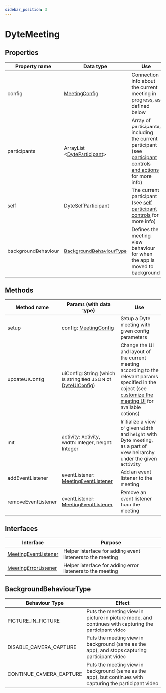 ```yaml
---
sidebar_position: 3
---
```


# DyteMeeting

## Properties

| Property name       | Data type                                           | Use                                                                                                                                                                                  |
| ------------------- | --------------------------------------------------- | ------------------------------------------------------------------------------------------------------------------------------------------------------------------------------------ |
| config              | [MeetingConfig](./connection-config)                | Connection info about the current meeting in progress, as defined below                                                                                                              |
| participants        | ArrayList <[DyteParticipant](./participant)>        | Array of participants, including the current participant (see [participant controls and actions](./../advanced-usage#controlling-individual-participants-and-actions) for more info) |
| self                | [DyteSelfParticipant](./self-participant)           | The current participant (see [self participant controls](./../advanced-usage#replace-the-meeting-control-buttons-with-your-own-buttons) for more info)                               |
| backgroundBehaviour | [BackgroundBehaviourType](#backgroundbehaviourtype) | Defines the meeting view behaviour for when the app is moved to background                                                                                                           |

## Methods

| Method name         | Params (with data type)                                                          | Use                                                                                                                                                                                        |
| ------------------- | -------------------------------------------------------------------------------- | ------------------------------------------------------------------------------------------------------------------------------------------------------------------------------------------ |
| setup               | config: [MeetingConfig](./connection-config)                                     | Setup a Dyte meeting with given config parameters                                                                                                                                          |
| updateUIConfig      | uiConfig: String (which is stringified JSON of [DyteUIConfig](./dyte-ui-config)) | Change the UI and layout of the current meeting according to the relevant params specified in the object (see [customize the meeting UI](./../customize-meeting-ui) for available options) |
| init                | activity: Activity, width: Integer, height: Integer                              | Initialize a view of given `width` and `height` with Dyte meeting, as a part of view heirarchy under the given `activity`                                                                  |
| addEventListener    | eventListener: [MeetingEventListener](./dyte-meeting-events)                     | Add an event listener to the meeting                                                                                                                                                       |
| removeEventListener | eventListener: [MeetingEventListener](./dyte-meeting-events)                     | Remove an event listener from the meeting                                                                                                                                                  |

## Interfaces

| Interface                                     | Purpose                                                    |
| --------------------------------------------- | ---------------------------------------------------------- |
| [MeetingEventListener](./dyte-meeting-events) | Helper interface for adding event listeners to the meeting |
| [MeetingErrorListener](./dyte-errors)         | Helper interface for adding error listeners to the meeting |

## BackgroundBehaviourType

| Behaviour Type          | Effect                                                                                                    |
| ----------------------- | --------------------------------------------------------------------------------------------------------- |
| PICTURE_IN_PICTURE      | Puts the meeting view in picture in picture mode, and continues with capturing the participant video      |
| DISABLE_CAMERA_CAPTURE  | Puts the meeting view in background (same as the app), and stops capturing participant video              |
| CONTINUE_CAMERA_CAPTURE | Puts the meeting view in background (same as the app), but continues with capturing the participant video |
